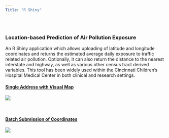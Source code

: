 ```yaml
---
Title: "R Shiny"
---
```

&nbsp;  

### **Location-based Prediction of Air Pollution Exposure**

An R Shiny application which allows uploading of latitude and longitude coordinates and returns the estimated average daily exposure to traffic related air pollution. Optionally, it can also return the distance to the nearest interstate and highway, as well as various other census tract derived variables. This tool has been widely used within the Cincinnati Children's Hospital Medical Center in both clinical and research settings.

#### [Single Address with Visual Map](http://ecat-map.amazon-shiny.duckdns.org)

[![](appshots/ecat-map.png)](http://ecat-map.amazon-shiny.duckdns.org) 

&nbsp;  

#### [Batch Submission of Coordinates](ecat-file.amazon-shiny.duckdns.org)

[![](appshots/ecat-file.png)](ecat-file.amazon-shiny.duckdns.org)  
